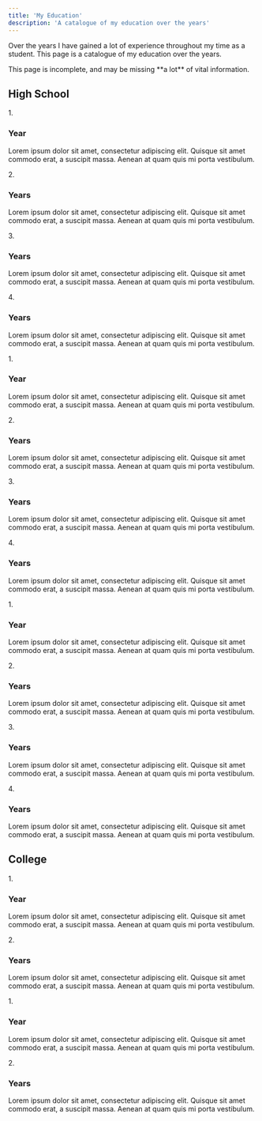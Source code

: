 ```yaml
---
title: 'My Education'
description: 'A catalogue of my education over the years'
---
```



<p>Over the years I have gained a lot of experience throughout my time as a student. This page is a catalogue of my education over the years.</p>
<Aside type="danger">This page is incomplete, and may be missing **a lot** of vital information.</Aside>

## High School

<Tabs>
  <TabItem label="Through School">
    <Steps>
      1. <h3>Year</h3>
        <p>Lorem ipsum dolor sit amet, consectetur adipiscing elit. Quisque sit amet commodo erat, a suscipit massa. Aenean at quam quis mi porta vestibulum.</p>
      2. <h3>Years</h3>
        <p>Lorem ipsum dolor sit amet, consectetur adipiscing elit. Quisque sit amet commodo erat, a suscipit massa. Aenean at quam quis mi porta vestibulum.</p>
      3. <h3>Years</h3>
        <p>Lorem ipsum dolor sit amet, consectetur adipiscing elit. Quisque sit amet commodo erat, a suscipit massa. Aenean at quam quis mi porta vestibulum.</p>
      4. <h3>Years</h3>
        <p>Lorem ipsum dolor sit amet, consectetur adipiscing elit. Quisque sit amet commodo erat, a suscipit massa. Aenean at quam quis mi porta vestibulum.</p>
    </Steps>
  </TabItem>
  <TabItem label="Duel Enrollement">
    <Steps>
      1. <h3>Year</h3>
        <p>Lorem ipsum dolor sit amet, consectetur adipiscing elit. Quisque sit amet commodo erat, a suscipit massa. Aenean at quam quis mi porta vestibulum.</p>
      2. <h3>Years</h3>
        <p>Lorem ipsum dolor sit amet, consectetur adipiscing elit. Quisque sit amet commodo erat, a suscipit massa. Aenean at quam quis mi porta vestibulum.</p>
      3. <h3>Years</h3>
        <p>Lorem ipsum dolor sit amet, consectetur adipiscing elit. Quisque sit amet commodo erat, a suscipit massa. Aenean at quam quis mi porta vestibulum.</p>
      4. <h3>Years</h3>
        <p>Lorem ipsum dolor sit amet, consectetur adipiscing elit. Quisque sit amet commodo erat, a suscipit massa. Aenean at quam quis mi porta vestibulum.</p>
    </Steps>
  </TabItem>
  <TabItem label="Other Methods">
    <Steps>
      1. <h3>Year</h3>
        <p>Lorem ipsum dolor sit amet, consectetur adipiscing elit. Quisque sit amet commodo erat, a suscipit massa. Aenean at quam quis mi porta vestibulum.</p>
      2. <h3>Years</h3>
        <p>Lorem ipsum dolor sit amet, consectetur adipiscing elit. Quisque sit amet commodo erat, a suscipit massa. Aenean at quam quis mi porta vestibulum.</p>
      3. <h3>Years</h3>
        <p>Lorem ipsum dolor sit amet, consectetur adipiscing elit. Quisque sit amet commodo erat, a suscipit massa. Aenean at quam quis mi porta vestibulum.</p>
      4. <h3>Years</h3>
        <p>Lorem ipsum dolor sit amet, consectetur adipiscing elit. Quisque sit amet commodo erat, a suscipit massa. Aenean at quam quis mi porta vestibulum.</p>
    </Steps>
  </TabItem>
</Tabs>

## College

<Tabs>
  <TabItem label="Through College">
    <Steps>
      1. <h3>Year</h3>
        <p>Lorem ipsum dolor sit amet, consectetur adipiscing elit. Quisque sit amet commodo erat, a suscipit massa. Aenean at quam quis mi porta vestibulum.</p>
      2. <h3>Years</h3>
        <p>Lorem ipsum dolor sit amet, consectetur adipiscing elit. Quisque sit amet commodo erat, a suscipit massa. Aenean at quam quis mi porta vestibulum.</p>
    </Steps>
  </TabItem>
  <TabItem label="Other Methods">
    <Steps>
      1. <h3>Year</h3>
        <p>Lorem ipsum dolor sit amet, consectetur adipiscing elit. Quisque sit amet commodo erat, a suscipit massa. Aenean at quam quis mi porta vestibulum.</p>
      2. <h3>Years</h3>
        <p>Lorem ipsum dolor sit amet, consectetur adipiscing elit. Quisque sit amet commodo erat, a suscipit massa. Aenean at quam quis mi porta vestibulum.</p>
    </Steps>
  </TabItem>
</Tabs>